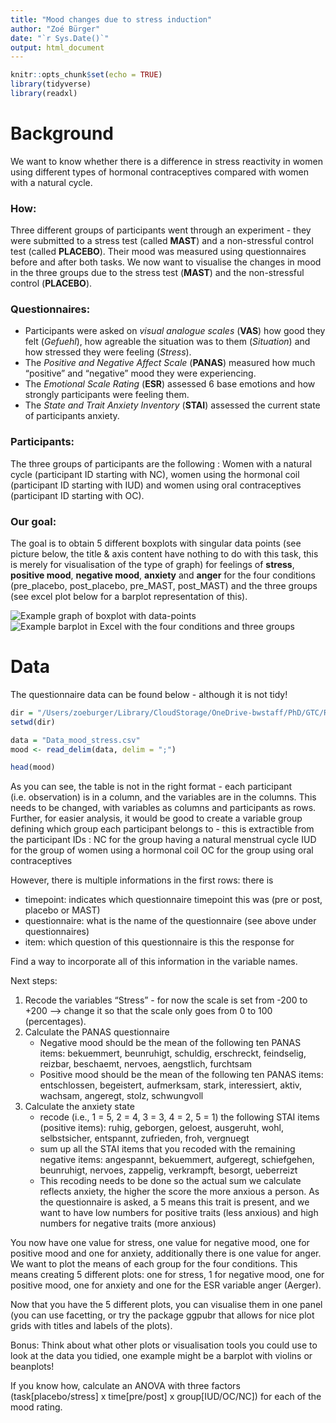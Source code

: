 ```yaml
---
title: "Mood changes due to stress induction"
author: "Zoé Bürger"
date: "`r Sys.Date()`"
output: html_document
---
```


```r
knitr::opts_chunk$set(echo = TRUE)
library(tidyverse)
library(readxl)
```

# Background
We want to know whether there is a difference in stress reactivity in women using different types of hormonal contraceptives compared with women with a natural cycle. 

### How: 
Three different groups of participants went through an experiment - they were submitted to a stress test (called **MAST**) and a non-stressful control test (called **PLACEBO**). Their mood was measured using questionnaires before and after both tasks. We now want to visualise the changes in mood in the three groups due to the stress test (**MAST**) and the non-stressful control (**PLACEBO**). 

### Questionnaires: 
* Participants were asked on *visual analogue scales* (**VAS**) how good they felt (*Gefuehl*), how agreable the situation was to them (*Situation*) and how stressed they were feeling (*Stress*).
* The *Positive and Negative Affect Scale* (**PANAS**) measured how much "positive" and "negative" mood they were experiencing.
* The *Emotional Scale Rating* (**ESR**) assessed 6 base emotions and how strongly participants were feeling them. 
* The *State and Trait Anxiety Inventory* (**STAI**) assessed the current state of participants anxiety. 

### Participants: 
The three groups of participants are the following : Women with a natural cycle (participant ID starting with NC), women using the hormonal coil (participant ID starting with IUD) and women using oral contraceptives (participant ID starting with OC). 

### Our goal:
The goal is to obtain 5 different boxplots with singular data points (see picture below, the title & axis content have nothing to do with this task, this is merely for visualisation of the type of graph) for feelings of **stress**, **positive mood**, **negative mood**, **anxiety** and **anger** for the four conditions (pre_placebo, post_placebo, pre_MAST, post_MAST) and the three groups (see excel plot below for a barplot representation of this).

![Example graph of boxplot with data-points](boxplot_points.png)
![Example barplot in Excel with the four conditions and three groups](NegativeMood.png)

# Data
The questionnaire data can be found below - although it is not tidy!

```r
dir = "/Users/zoeburger/Library/CloudStorage/OneDrive-bwstaff/PhD/GTC/R2 Course/Advanced-data-processing-with-R/Projects/zoebuerger"
setwd(dir)

data = "Data_mood_stress.csv"
mood <- read_delim(data, delim = ";")

head(mood)
```



As you can see, the table is not in the right format - each participant (i.e. observation) is in a column, and the variables are in the columns. This needs to be changed, with variables as columns and participants as rows. 
Further, for easier analysis, it would be good to create a variable group defining which group each participant belongs to - this is extractible from the participant IDs :
NC for the group having a natural menstrual cycle
IUD for the group of women using a hormonal coil
OC for the group using oral contraceptives


However, there is multiple informations in the first rows: there is 

* timepoint: indicates which questionnaire timepoint this was (pre or post, placebo or MAST)
* questionnaire: what is the name of the questionnaire (see above under questionnaires) 
* item: which question of this questionnaire is this the response for

Find a way to incorporate all of this information in the variable names. 

Next steps:

1. Recode the variables "Stress" - for now the scale is set from -200 to +200 --> change it so that the scale only goes from 0 to 100 (percentages).
2. Calculate the PANAS questionnaire 
    * Negative mood should be the mean of the following ten PANAS items:
        bekuemmert, beunruhigt, schuldig, erschreckt, feindselig, reizbar, beschaemt, nervoes, aengstlich, furchtsam
    * Positive mood should be the mean of the following ten PANAS items: 
        entschlossen, begeistert, aufmerksam, stark, interessiert, aktiv, wachsam, angeregt, stolz, schwungvoll
3. Calculate the anxiety state
    * recode (i.e., 1 = 5, 2 = 4, 3 = 3, 4 = 2, 5 = 1) the following STAI items (positive items): 
        ruhig, geborgen, geloest, ausgeruht, wohl, selbstsicher, entspannt, zufrieden, froh, vergnuegt
    * sum up all the STAI items that you recoded with the remaining negative items:
        angespannt, bekuemmert, aufgeregt, schiefgehen, beunruhigt, nervoes, zappelig, verkrampft, besorgt, ueberreizt
    * This recoding needs to be done so the actual sum we calculate reflects anxiety, the higher the score the more anxious a person. As the questionnaire is asked, a 5 means this trait is present, and we want to have low numbers for positive traits (less anxious) and high numbers for negative traits (more anxious)
        
You now have one value for stress, one value for negative mood, one for positive mood and one for anxiety, additionally there is one value for anger. We want to plot the means of each group for the four conditions. 
This means creating 5 different plots: one for stress, 1 for negative mood, one for positive mood, one for anxiety and one for the ESR variable anger (Aerger).

Now that you have the 5 different plots, you can visualise them in one panel (you can use facetting, or try the package ggpubr that allows for nice plot grids with titles and labels of the plots).

Bonus:
Think about what other plots or visualisation tools you could use to look at the data you tidied, one example might be a barplot with violins or beanplots! 

If you know how, calculate an ANOVA with three factors (task[placebo/stress] x time[pre/post] x group[IUD/OC/NC]) for each of the mood rating. 
    
    
